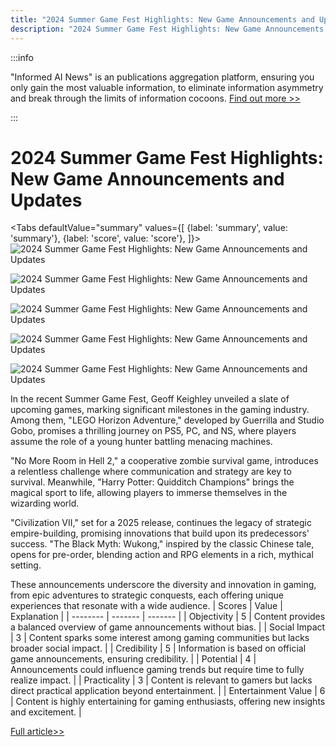 ```yaml
---
title: "2024 Summer Game Fest Highlights: New Game Announcements and Updates"
description: "2024 Summer Game Fest Highlights: New Game Announcements and Updates"
---
```



:::info

"Informed AI News" is an publications aggregation platform, ensuring you only gain the most valuable information, to eliminate information asymmetry and break through the limits of information cocoons.  [Find out more >>](/)

:::

# 2024 Summer Game Fest Highlights: New Game Announcements and Updates


<Tabs
	defaultValue="summary"
	values={[
	{label: 'summary', value: 'summary'},
	{label: 'score', value: 'score'},
]}>
<TabItem value="summary">
<img
  src="https://image.informedainews.com/2024/06/Vid-dYT-1717983487-0.jpg"
  alt="2024 Summer Game Fest Highlights: New Game Announcements and Updates"
/>

<img
  src="https://image.informedainews.com/2024/06/Vid-qMX-1717983487-1.jpg"
  alt="2024 Summer Game Fest Highlights: New Game Announcements and Updates"
/>

<img
  src="https://image.informedainews.com/2024/06/Vid-A1p-1717983487-2.jpg"
  alt="2024 Summer Game Fest Highlights: New Game Announcements and Updates"
/>

<img
  src="https://image.informedainews.com/2024/06/Vid-R5j-1717983487-3.jpg"
  alt="2024 Summer Game Fest Highlights: New Game Announcements and Updates"
/>

<img
  src="https://image.informedainews.com/2024/06/Vid-wQv-1717983487-4.jpg"
  alt="2024 Summer Game Fest Highlights: New Game Announcements and Updates"
/>



In the recent Summer Game Fest, Geoff Keighley unveiled a slate of upcoming games, marking significant milestones in the gaming industry. Among them, "LEGO Horizon Adventure," developed by Guerrilla and Studio Gobo, promises a thrilling journey on PS5, PC, and NS, where players assume the role of a young hunter battling menacing machines.

"No More Room in Hell 2," a cooperative zombie survival game, introduces a relentless challenge where communication and strategy are key to survival. Meanwhile, "Harry Potter: Quidditch Champions" brings the magical sport to life, allowing players to immerse themselves in the wizarding world.

"Civilization VII," set for a 2025 release, continues the legacy of strategic empire-building, promising innovations that build upon its predecessors' success. "The Black Myth: Wukong," inspired by the classic Chinese tale, opens for pre-order, blending action and RPG elements in a rich, mythical setting.

These announcements underscore the diversity and innovation in gaming, from epic adventures to strategic conquests, each offering unique experiences that resonate with a wide audience.
</TabItem>
<TabItem value="score">
	| Scores     | Value   | Explanation |
	| -------- | ------- | ------- |
	| Objectivity  | 5    | Content provides a balanced overview of game announcements without bias.    |
	| Social Impact | 3     | Content sparks some interest among gaming communities but lacks broader social impact.    |
	| Credibility    | 5    | Information is based on official game announcements, ensuring credibility.    |
	| Potential    | 4    | Announcements could influence gaming trends but require time to fully realize impact.    |
	| Practicality    | 3    | Content is relevant to gamers but lacks direct practical application beyond entertainment.    |
	| Entertainment Value    | 6    | Content is highly entertaining for gaming enthusiasts, offering new insights and excitement.    |
</TabItem>
</Tabs>

[Full article>>](https://www.gcores.com/articles/183101)
